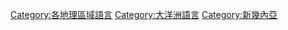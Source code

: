 [[Category:各地理區域語言|Category:各地理區域語言]]
[[Category:大洋洲語言|Category:大洋洲語言]]
[[Category:新幾內亞|Category:新幾內亞]]